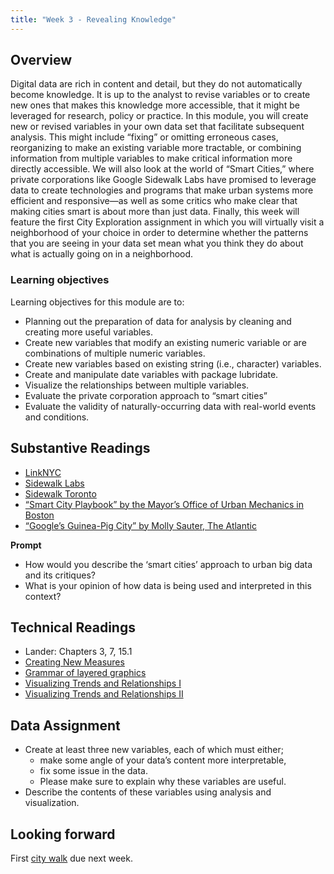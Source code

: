 ```yaml
---
title: "Week 3 - Revealing Knowledge"
---
```


## Overview

Digital data are rich in content and detail, but they do not automatically become knowledge. It is up to the analyst to revise variables or to create new ones that makes this knowledge more accessible, that it might be leveraged for research, policy or practice. In this module, you will create new or revised variables in your own data set that facilitate subsequent analysis. This might include “fixing” or omitting erroneous cases, reorganizing to make an existing variable more tractable, or combining information from multiple variables to make critical information more directly accessible. We will also look at the world of “Smart Cities,” where private corporations like Google Sidewalk Labs have promised to leverage data to create technologies and programs that make urban systems more efficient and responsive—as well as some critics who make clear that making cities smart is about more than just data. Finally, this week will feature the first City Exploration assignment in which you will virtually visit a neighborhood of your choice in order to determine whether the patterns that you are seeing in your data set mean what you think they do about what is actually going on in a neighborhood.

### Learning objectives

Learning objectives for this module are to:

- Planning out the preparation of data for analysis by cleaning and creating more useful variables.
- Create new variables that modify an existing numeric variable or are combinations of multiple numeric variables.
- Create new variables based on existing string (i.e., character) variables.
- Create and manipulate date variables with package lubridate.
- Visualize the relationships between multiple variables.
- Evaluate the private corporation approach to "smart cities"
- Evaluate the validity of naturally-occurring data with real-world events and conditions.

## Substantive Readings 

- [LinkNYC](https://www.link.nyc/)
- [Sidewalk Labs](https://www.sidewalklabs.com/)
- [Sidewalk Toronto](https://www.sidewalktoronto.ca/)
- ["Smart City Playbook" by the Mayor's Office of Urban Mechanics in Boston](https://monum.github.io/playbook/)
- ["Google’s Guinea-Pig City" by Molly Sauter, The Atlantic](https://www.theatlantic.com/technology/archive/2018/02/googles-guinea-pig-city/552932/)


**Prompt**

- How would you describe the ‘smart cities’ approach to urban big data and its critiques?
- What is your opinion of how data is being used and interpreted in this context?

## Technical Readings

- Lander: Chapters 3, 7, 15.1
- [Creating New Measures](https://ui.josiahparry.com/creating-new-measures.html)
- [Grammar of layered graphics](https://ui.josiahparry.com/layered-i.html)
- [Visualizing Trends and Relationships I](https://ui.josiahparry.com/visualizing-trends-and-relationships.html)
- [Visualizing Trends and Relationships II](https://ui.josiahparry.com/grammer-of-layered-graphics-ii.html)

## Data Assignment

- Create at least three new variables, each of which must either;
    - make some angle of your data's content more interpretable,
    - fix some issue in the data.
    - Please make sure to explain why these variables are useful.
- Describe the contents of these variables using analysis and visualization.

<!-- **Skills needed**: -->

<!-- -   mutate() -->
<!-- -   ifelse() -->
<!-- -   case_when() -->

## Looking forward

First [city walk](./city-walk-1.html) due next week. 
